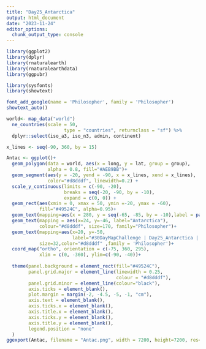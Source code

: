 ---
title: "Day25_Antarctica"
output: html_document
date: "2023-11-24"
editor_options: 
  chunk_output_type: console
---

```{r}
library(ggplot2)
library(dplyr)
library(rnaturalearth)
library(rnaturalearthdata)
library(ggpubr)

library(sysfonts)
library(showtext)

```

```{r}
font_add_google(name = 'Philosopher', family = 'Philosopher')
showtext_auto()

```

```{r}
world<- map_data("world") 
  ne_countries(scale = 50, 
                     type = "countries", returnclass = "sf") %>%
  dplyr::select(iso_a3, iso_n3, admin, continent)
```


```{r}
x_lines <- seq(-90, 360, by = 15)

Antac <- ggplot()+
  geom_polygon(data = world, aes(x = long, y = lat, group = group),
               alpha = 0.8, fill="#AEB9BB")+
  geom_segment(aes(y = -20, yend = -90, x = x_lines, xend = x_lines), 
               color="#d8dddf", linewidth=0.2) +
  scale_y_continuous(limits = c(-90, -20), 
                     breaks = seq(-20, -90, by = -10),
                     expand = c(0, 0)) +
  geom_rect(aes(xmin = 0, xmax = 50, ymin =-20, ymax = -60), 
            fill="#49524C", alpha=0.95)+
  geom_text(mapping=aes(x = 280, y = seq(-65, -85, by = -10),label = paste0(seq(65, 85, by = 10), "°S")), size=30, color="#d8dddf") +
  geom_text(mapping = aes(x=24, y=-46, label="Antarctica"), 
            colour="#d8dddf", size=170, family="Philosopher")+
  geom_text(mapping=aes(x=20, y=-50, 
                        label="#30DayMapChallenge | Day25_Antarctica | @jjakon11"), 
            size=32,color="#d8dddf" ,family = 'Philosopher')+
  coord_map("ortho", orientation = c(-75, 360, 295), 
            xlim = c(0, -360), ylim=c(-90, -40))+
  
  theme(panel.background = element_rect(fill="#49524C"),
        panel.grid.major = element_line(linewidth = 0.25,
                                        colour = "#d8dddf"),
        panel.grid.minor = element_line(colour="black"),
        axis.ticks = element_blank(), 
        plot.margin = margin(-2, -4.5, -5, -1, "cm"),
        axis.text = element_blank(),
        axis.ticks.x = element_blank(),
        axis.title.x = element_blank(),
        axis.ticks.y = element_blank(),
        axis.title.y = element_blank(), 
        legend.position = "none"
  )
ggexport(Antac, filename = "Antac.png", width = 7200, height=7200, res=540)
```

